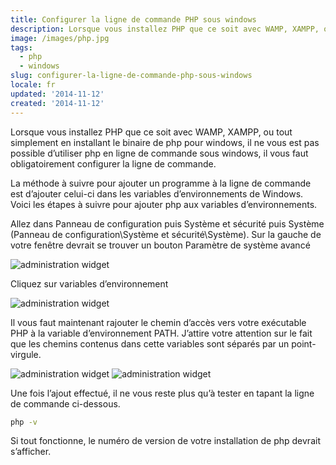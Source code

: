 ```yaml
---
title: Configurer la ligne de commande PHP sous windows
description: Lorsque vous installez PHP que ce soit avec WAMP, XAMPP, ou tout simplement en installant le binaire de php pour windows, il ne vous est pas possible d’utiliser php en ligne de commande sous windows, il vous faut obligatoirement configurer la ligne de commande.
image: /images/php.jpg
tags:
  - php
  - windows
slug: configurer-la-ligne-de-commande-php-sous-windows
locale: fr
updated: '2014-11-12'
created: '2014-11-12'
---
```


Lorsque vous installez PHP que ce soit avec WAMP, XAMPP, ou tout simplement en installant le binaire de php pour windows, il ne vous est pas possible d’utiliser php en ligne de commande sous windows, il vous faut obligatoirement configurer la ligne de commande.

La méthode à suivre pour ajouter un programme à la ligne de commande est d’ajouter celui-ci dans les variables d’environnements de Windows. Voici les étapes à suivre pour ajouter php aux variables d’environnements.

Allez dans Panneau de configuration puis Système et sécurité puis Système (Panneau de configuration\Système et sécurité\Système). Sur la gauche de votre fenêtre devrait se trouver un bouton Paramètre de système avancé

![administration widget](/images/php-cmd-windows1.jpg)

Cliquez sur variables d’environnement

![administration widget](/images/php-cmd-windows2.jpg)

Il vous faut maintenant rajouter le chemin d’accès vers votre exécutable PHP à la variable d’environnement PATH. J’attire votre attention sur le fait que les chemins contenus dans cette variables sont séparés par un point-virgule.

![administration widget](/images/php-cmd-windows3.jpg)
![administration widget](/images/php-cmd-windows4.jpg)

Une fois l’ajout effectué, il ne vous reste plus qu’à tester en tapant la ligne de commande ci-dessous.

```bash
php -v
```

Si tout fonctionne, le numéro de version de votre installation de php devrait s’afficher.
